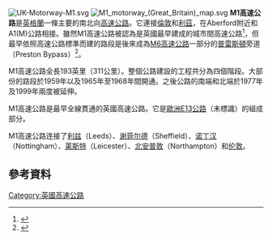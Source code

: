 {{redirect2|M1高速公路|其他国家编号为M1的公路|M1}}
{{Otheruses|subject=英格蘭的高速公路|other=[[北愛爾蘭|北愛爾蘭]]的M1高速公路|M1高速公路 (北愛爾蘭)|want=1}}
[[File:UK-Motorway-M1.svg|right]]
[[File:M1_motorway_(Great_Britain)_map.svg|thumb]]
'''M1高速公路'''是[[英格蘭|英格蘭]]一條主要的南北向[[高速公路|高速公路]]。它連接[[倫敦|倫敦]]和[[利茲|利茲]]，在Aberford附近和A1(M)公路相接。雖然M1高速公路被認為是英國最早建成的城市間高速公路<ref name="archive">{{cite web|url=http://www.iht.org/motorway/m1m10m45.htm|title=Motorway archive|publisher=Institute of Highways and Transportation|work=The Motorway Archive|accessdate=2009-11-20|language=en|deadurl=yes|archiveurl=https://web.archive.org/web/20071219042102/http://www.iht.org/motorway/m1m10m45.htm|archivedate=2007-12-19}}</ref>，但最早依照高速公路標準而建的路段是後來成為[[英國M6高速公路|M6高速公路]]一部分的[[普雷斯頓|普雷斯頓]]旁道（Preston Bypass）<ref>{{cite web|url=http://www.highways.gov.uk/knowledge/338.aspx|title=Key facts about England's motorways and trunk roads|publisher=Highways Agency|accessdate=2009-11-20|language=en|deadurl=yes|archiveurl=https://web.archive.org/web/20071212114003/http://www.highways.gov.uk/knowledge/338.aspx|archivedate=2007-12-12}}</ref>。

M1高速公路全長193英里（311公里）。整個公路建設的工程共分為四個階段。大部份的路段於1959年以及1965年至1968年間開通。之後公路的南端和北端於1977年及1999年兩度被延伸。

M1高速公路是最早全線貫通的英國高速公路。它是[[歐洲E13公路|歐洲E13公路]]（未標識）的組成部分。

M1高速公路连接了[[利兹|利兹]]（Leeds）、[[谢菲尔德|谢菲尔德]]（Sheffield）、[[诺丁汉|诺丁汉]]（Nottingham）、[[莱斯特|莱斯特]]（Leicester）、[[北安普敦|北安普敦]]（Northampton）和[[伦敦|伦敦]]。

==參考資料==
{{Reflist}}
{{UK motorways}}
{{倫敦公路網|state = expanded}}
{{UK-stub}}

[[Category:英國高速公路|Category:英國高速公路]]